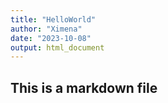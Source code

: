 ---
title: "HelloWorld"
author: "Ximena"
date: "2023-10-08"
output: html_document
---
## This is a markdown file